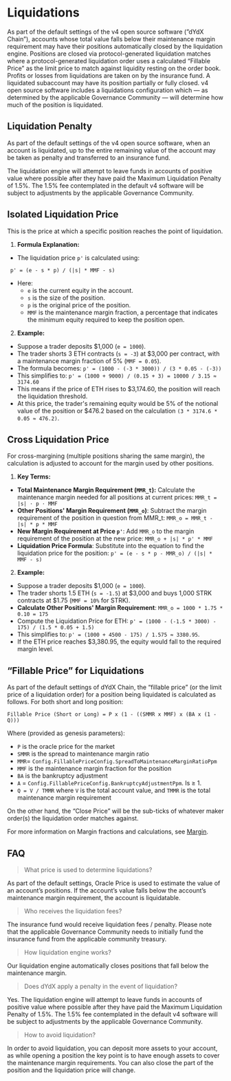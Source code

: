 # Liquidations

As part of the default settings of the v4 open source software (”dYdX Chain”), accounts whose total value falls below their maintenance margin requirement may have their positions automatically closed by the liquidation engine. Positions are closed via protocol-generated liquidation matches where a protocol-generated liquidation order uses a calculated “Fillable Price” as the limit price to match against liquidity resting on the order book.  
 Profits or losses from liquidations are taken on by the insurance fund.
A liquidated subaccount may have its position partially or fully closed. v4 open source software includes a liquidations configuration which — as determined by the applicable Governance Community — will determine how much of the position is liquidated.

## Liquidation Penalty

As part of the default settings of the v4 open source software, when an account is liquidated, up to the entire remaining value of the account may be taken as penalty and transferred to an insurance fund.

The liquidation engine will attempt to leave funds in accounts of positive value where possible after they have paid the Maximum Liquidation Penalty of 1.5%. The 1.5% fee contemplated in the default v4 software will be subject to adjustments by the applicable Governance Community.

## Isolated Liquidation Price

This is the price at which a specific position reaches the point of liquidation.

1. **Formula Explanation:**

- The liquidation price `p'` is calculated using:

```
 p' = (e - s * p) / (|s| * MMF - s)
```

- Here:
  - `e` is the current equity in the account.
  - `s` is the size of the position.
  - `p` is the original price of the position.
  - `MMF` is the maintenance margin fraction, a percentage that indicates the minimum equity required to keep the position open.

2. **Example:**

- Suppose a trader deposits $1,000 (`e = 1000`).
- The trader shorts 3 ETH contracts (`s = -3`) at $3,000 per contract, with a maintenance margin fraction of 5% (`MMF = 0.05`).
- The formula becomes: `p' = (1000 - (-3 * 3000)) / (3 * 0.05 - (-3))`
- This simplifies to: `p' = (1000 + 9000) / (0.15 + 3) = 10000 / 3.15 ≈ 3174.60`
- This means if the price of ETH rises to $3,174.60, the position will reach the liquidation threshold.
- At this price, the trader's remaining equity would be 5% of the notional value of the position or $476.2 based on the calculation `(3 * 3174.6 * 0.05 ≈ 476.2)`.

## Cross Liquidation Price

For cross-margining (multiple positions sharing the same margin), the calculation is adjusted to account for the margin used by other positions.

1. **Key Terms:**

- **Total Maintenance Margin Requirement (`MMR_t`):** Calculate the maintenance margin needed for all positions at current prices: `MMR_t = |s| · p · MMF`
- **Other Positions' Margin Requirement (`MMR_o`)**: Subtract the margin requirement of the position in question from MMR_t: `MMR_o = MMR_t - |s| * p * MMF`
- **New Margin Requirement at Price `p'`**: Add `MMR_o` to the margin requirement of the position at the new price: `MMR_o + |s| * p' * MMF`
- **Liquidation Price Formula**: Substitute into the equation to find the liquidation price for the position: `p' = (e - s * p - MMR_o) / (|s| * MMF - s)`

2. **Example:**

- Suppose a trader deposits $1,000 (`e = 1000`).
- The trader shorts 1.5 ETH (`s = -1.5`) at $3,000 and buys 1,000 STRK contracts at $1.75 (`MMF = 10%` for STRK).
- **Calculate Other Positions' Margin Requirement**: `MMR_o = 1000 * 1.75 * 0.10 = 175`
- Compute the Liquidation Price for ETH: `p' = (1000 - (-1.5 * 3000) - 175) / (1.5 * 0.05 + 1.5)`
- This simplifies to: `p' = (1000 + 4500 - 175) / 1.575 ≈ 3380.95`.
- If the ETH price reaches $3,380.95, the equity would fall to the required margin level.

## “Fillable Price” for Liquidations

As part of the default settings of dYdX Chain, the “fillable price” (or the limit price of a liquidation order) for a position being liquidated is calculated as follows. For both short and long position:

```
Fillable Price (Short or Long) = P x (1 - ((SMMR x MMF) x (BA x (1 - Q)))
```

Where (provided as genesis parameters):

- `P` is the oracle price for the market
- `SMMR` is the spread to maintenance margin ratio
- `MMR`= `Config.FillablePriceConfig.SpreadToMaintenanceMarginRatioPpm`
- `MMF` is the maintenance margin fraction for the position
- `BA` is the bankruptcy adjustment
- `A` = `Config.FillablePriceConfig.BankruptcyAdjustmentPpm`. Is ≥ 1.
- `Q = V / TMMR` where `V` is the total account value, and `TMMR` is the total maintenance margin requirement

On the other hand, the “Close Price” will be the sub-ticks of whatever maker order(s) the liquidation order matches against.

For more information on Margin fractions and calculations, see [Margin](/concepts/trading/margin).

## FAQ

> What price is used to determine liquidations?

As part of the default settings, Oracle Price is used to estimate the value of an account’s positions. If the account’s value falls below the account’s maintenance margin requirement, the account is liquidatable.

> Who receives the liquidation fees?

The insurance fund would receive liquidation fees / penalty. Please note that the applicable Governance Community needs to initially fund the insurance fund from the applicable community treasury.

> How liquidation engine works?

Our liquidation engine automatically closes positions that fall below the maintenance margin.

> Does dYdX apply a penalty in the event of liquidation?

Yes. The liquidation engine will attempt to leave funds in accounts of positive value where possible after they have paid the Maximum Liquidation Penalty of 1.5%. The 1.5% fee contemplated in the default v4 software will be subject to adjustments by the applicable Governance Community.

> How to avoid liquidation?

In order to avoid liquidation, you can deposit more assets to your account, as while opening a position the key point is to have enough assets to cover the maintenance margin requirements. You can also close the part of the position and the liquidation price will change.
